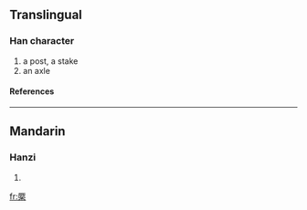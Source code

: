 ==Translingual==
===Han character===
{{Han char|rn=75|rad=木|as=12|sn=16|four=|canj=一人木 (MOD), X一人木 (XMOD)}}
# a post, a stake
# an axle
====References====
{{Han ref|kx=0554.040|dkj=15557|dj=0942.160|hdz=21290.030|uh=6A5C|ud=27228}}

----
==Mandarin==
===Hanzi===
{{cmn-hanzi|pin=[[jué]] ([[jue2]])|wg=chüeh<sup>2</sup>}}
# {{defn|Mandarin}}

[[fr:橜]]